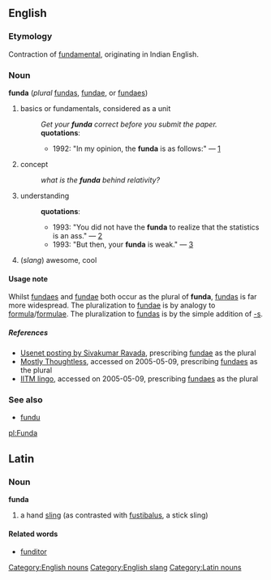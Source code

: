 ==English==
===Etymology===
Contraction of [[fundamental]], originating in Indian English.
===Noun===
[[Category:English nouns]]
'''funda''' (''plural'' [[fundas]], [[fundae]], or [[fundaes]])
# basics or fundamentals, considered as a unit
#:''Get your '''funda''' correct before you submit the paper.''
#:'''quotations''':
#:*1992: "In my opinion, the '''funda''' is as follows:" &mdash; [http://groups-beta.google.com/group/misc.invest/msg/0fe47958fa1d469a]
# concept
#:''what is the '''funda''' behind relativity?''
# understanding
#:'''quotations''':
#:*1993: "You did not have the '''funda''' to realize that the statistics is an ass." &mdash; [http://groups-beta.google.com/group/soc.culture.indian/msg/b39dd8393c559598]
#:*1993: "But then, your '''funda''' is weak." &mdash; [http://groups-beta.google.com/group/soc.culture.indian/msg/4596874842587e78]
#(''slang'') awesome, cool
====Usage note====
Whilst [[fundaes]] and [[fundae]] both occur as the plural of '''funda''', [[fundas]] is far more widespread.  The pluralization to [[fundae]] is by analogy to [[formula]]/[[formulae]].  The pluralization to [[fundas]] is by the simple addition of [[-s]].

=====References=====
* [http://groups-beta.google.com/group/rec.music.indian.misc/msg/22b835efa77e3af1 Usenet posting by Sivakumar Ravada], prescribing [[fundae]] as the plural
* [http://vinodg.blogspot.com/2005/02/slisha-maajar-hajjaar-shady.html Mostly Thoughtless], accessed on 2005-05-09, prescribing [[fundaes]] as the plural
* [http://boiling.seas.ucla.edu/phani/Files/iitm%20lingo.txt IITM lingo], accessed on 2005-05-09, prescribing [[fundaes]] as the plural

===See also===
* [[fundu]]

[[Category:English slang]]
[[pl:Funda]]

==Latin==
===Noun===
[[Category:Latin nouns]]
'''funda'''
# a hand [[sling]] (as contrasted with [[fustibalus]], a stick sling)
====Related words====
* [[funditor]]